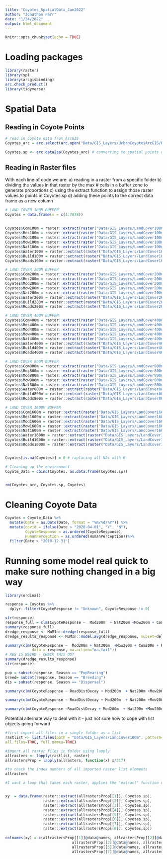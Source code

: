 ```yaml
---
title: "Coyotes_SpatialData_Jan2022"
author: "Jonathan Farr"
date: "1/24/2022"
output: html_document
---
```


```r
knitr::opts_chunk$set(echo = TRUE)
```


# Loading packages
```r
library(raster)
library(sp)
library(arcgisbinding)
arc.check_product()
library(tidyverse)
```


# Spatial Data

## Reading in Coyote Points
```r
# read in coyote data from ArcGIS
Coyotes_arc = arc.select(arc.open("Data/GIS_Layers/UrbanCoyotesArcGIS/UrbanCoyotes.gdb/JJFCoyotesMarch82021_Projected"))

Coyotes.sp <- arc.data2sp(Coyotes_arc) # converting to spatial points object


```


## Reading in Raster files
With each line of code we are: 
a) reading in a raster from a specific folder
b) dividing the values in that raster by the max # cells in a buffer zone to generate proportions
c) using the extract function to assign those raster values to points in Coyotes.sp
d) adding these points to the correct data frame as a new column 

```r
# LAND COVER 100M BUFFER
Coyotes = data.frame(x = c(1:7878))
  
  
Coyotes$Com100m = raster::extract(raster("Data/GIS_Layers/LandCover100m/Com100m.tif")/317, Coyotes.sp)
Coyotes$Res100m = raster::extract(raster("Data/GIS_Layers/LandCover100m/Res100m.tif")/317, Coyotes.sp)
Coyotes$Mod100m = raster::extract(raster("Data/GIS_Layers/LandCover100m/Mod100m.tif")/317, Coyotes.sp)
Coyotes$Mow100m = raster::extract(raster("Data/GIS_Layers/LandCover100m/Mow100m.tif")/317, Coyotes.sp)
Coyotes$Nat100m = raster::extract(raster("Data/GIS_Layers/LandCover100m/Nat100m.tif")/317, Coyotes.sp)
Coyotes$Water100m = raster::extract(raster("Data/GIS_Layers/LandCover100m/Water100m.tif")/317, Coyotes.sp)
Coyotes$Build100m = raster::extract(raster("Data/GIS_Layers/LandCover100m/Build100m.tif")/317, Coyotes.sp)
Coyotes$Roads100m = raster::extract(raster("Data/GIS_Layers/LandCover100m/Roads100m.tif")/317, Coyotes.sp)

# LAND COVER 200M BUFFER
Coyotes$Com200m = raster::extract(raster("Data/GIS_Layers/LandCover200m/Com200m.tif")/1257, Coyotes.sp)
Coyotes$Res200m = raster::extract(raster("Data/GIS_Layers/LandCover200m/Res200m.tif")/1257, Coyotes.sp)
Coyotes$Mod200m = raster::extract(raster("Data/GIS_Layers/LandCover200m/Mod200m.tif")/1257, Coyotes.sp)
Coyotes$Mow200m = raster::extract(raster("Data/GIS_Layers/LandCover200m/Mow200m.tif")/1257, Coyotes.sp)
Coyotes$Nat200m = raster::extract(raster("Data/GIS_Layers/LandCover200m/Nat200m.tif")/1257, Coyotes.sp)
Coyotes$Water200m = raster::extract(raster("Data/GIS_Layers/LandCover200m/Water200m.tif")/1257, Coyotes.sp)
Coyotes$Build200m = raster::extract(raster("Data/GIS_Layers/LandCover200m/Build200m.tif")/1257, Coyotes.sp)
Coyotes$Roads200m = raster::extract(raster("Data/GIS_Layers/LandCover200m/Roads200m.tif")/1257, Coyotes.sp)

# LAND COVER 400M BUFFER
Coyotes$Com400m = raster::extract(raster("Data/GIS_Layers/LandCover400m/Com400m.tif")/5025, Coyotes.sp)
Coyotes$Res400m = raster::extract(raster("Data/GIS_Layers/LandCover400m/Res400m.tif")/5025, Coyotes.sp)
Coyotes$Mod400m = raster::extract(raster("Data/GIS_Layers/LandCover400m/Mod400m.tif")/5025, Coyotes.sp)
Coyotes$Mow400m = raster::extract(raster("Data/GIS_Layers/LandCover400m/Mow400m.tif")/5025, Coyotes.sp)
Coyotes$Nat400m = raster::extract(raster("Data/GIS_Layers/LandCover400m/Nat400m.tif")/5025, Coyotes.sp)
Coyotes$Water400m = raster::extract(raster("Data/GIS_Layers/LandCover400m/Water400m.tif")/5025, Coyotes.sp)
Coyotes$Build400m = raster::extract(raster("Data/GIS_Layers/LandCover400m/Build400m.tif")/5025, Coyotes.sp)
Coyotes$Roads400m = raster::extract(raster("Data/GIS_Layers/LandCover400m/Roads400m.tif")/5025, Coyotes.sp)

# LAND COVER 800M BUFFER
Coyotes$Com800m = raster::extract(raster("Data/GIS_Layers/LandCover800m/Com800m.tif")/20081, Coyotes.sp)
Coyotes$Res800m = raster::extract(raster("Data/GIS_Layers/LandCover800m/Res800m.tif")/20081, Coyotes.sp)
Coyotes$Mod800m = raster::extract(raster("Data/GIS_Layers/LandCover800m/Mod800m.tif")/20081, Coyotes.sp)
Coyotes$Mow800m = raster::extract(raster("Data/GIS_Layers/LandCover800m/Mow800m.tif")/20081, Coyotes.sp)
Coyotes$Nat800m = raster::extract(raster("Data/GIS_Layers/LandCover800m/Nat800m.tif")/20081, Coyotes.sp)
Coyotes$Water800m = raster::extract(raster("Data/GIS_Layers/LandCover800m/Water800m.tif")/20081, Coyotes.sp)
Coyotes$Build800m = raster::extract(raster("Data/GIS_Layers/LandCover800m/Build800m.tif")/20081, Coyotes.sp)
Coyotes$Roads800m = raster::extract(raster("Data/GIS_Layers/LandCover800m/Roads800m.tif")/20081, Coyotes.sp)

# LAND COVER 1600M BUFFER
Coyotes$Com1600m = raster::extract(raster("Data/GIS_Layers/LandCover1600m/Com1600m.tif")/80425, Coyotes.sp)
Coyotes$Res1600m = raster::extract(raster("Data/GIS_Layers/LandCover1600m/Res1600m.tif")/80425, Coyotes.sp)
Coyotes$Mod1600m = raster::extract(raster("Data/GIS_Layers/LandCover1600m/Mod1600m.tif")/80425, Coyotes.sp)
Coyotes$Mow1600m = raster::extract(raster("Data/GIS_Layers/LandCover1600m/Mow1600m.tif")/80425, Coyotes.sp)
Coyotes$Nat1600m = raster::extract(raster("Data/GIS_Layers/LandCover1600m/Nat1600m.tif")/80425, Coyotes.sp)
Coyotes$Water1600m = raster::extract(raster("Data/GIS_Layers/LandCover1600m/Water1600m.tif")/80425, Coyotes.sp)
Coyotes$Build1600m = raster::extract(raster("Data/GIS_Layers/LandCover1600m/Build1600m.tif")/80425, Coyotes.sp)
Coyotes$Roads1600m = raster::extract(raster("Data/GIS_Layers/LandCover1600m/Roads1600m.tif")/80425, Coyotes.sp)


Coyotes[is.na(Coyotes)] = 0 # raplacing all NAs with 0 

# Cleaning up the environment
Coyote_Data = cbind(Coyotes, as.data.frame(Coyotes.sp))


rm(Coyotes_arc, Coyotes.sp, Coyotes)
```

# Cleaning Coyote Data
```r
Coyotes = Coyote_Data %>% 
  mutate(Date = as.Date(Date, format = "%m/%d/%Y")) %>%
  mutate(covid = ifelse(Date > "2020-04-01", "Y", "N"), 
         CoyoteResponse = as.ordered(CoyoteResponse), 
         HumanPerception = as.ordered(HumanPerception))%>%
  filter(Date > "2010-12-31")
```


# Running some model real quick to make sure nothing changed in a big way 
```r
library(ordinal)

response = Coyotes %>%
  dplyr::filter(CoyoteResponse != "Unknown", CoyoteResponse != 0)

str(response)
response_full = clm(CoyoteResponse ~  Mod200m  + Nat200m +Mow200m + Com200m + Res200m + Season + as.factor(Year), data = response, na.action="na.fail")
summary(response_full)
dredge_response <- MuMIn::dredge(response_full) 
dredge_results_response <- MuMIn::model.avg(dredge_response, subset=delta < 2)

summary(clm(CoyoteResponse ~  Mod200m + Nat200m  +Mow200m + Com200m + Res200m, # + Season + as.factor(Year), 
            data = response, na.action="na.fail"))
# RES IS WEIRD - CHECK THIS OUT 
summary(dredge_results_response)
str(response)

```



```r
pup = subset(response, Season == "PupRearing")
breed= subset(response, Season == "Breeding")
dis = subset(response, Season == "Dispersal")

summary(clm(CoyoteResponse ~ RoadDistDecay + Mod200m  + Nat200m +Mow200m + Com200m  + as.factor(Year), data = pup, na.action="na.fail"))

summary(clm(CoyoteResponse ~ RoadDistDecay + Mod200m  + Nat200m +Mow200m + Com200m + as.factor(Year), data = breed, na.action="na.fail"))

summary(clm(CoyoteResponse ~RoadDistDecay + Mod200m  + Nat200m +Mow200m + Com200m+ as.factor(Year), data = dis, na.action="na.fail"))


```


















Potential alternate way to deal with it - just not sure how to cope with list objects going forward
```r
#first import all files in a single folder as a list 
rastlist <- list.files(path = "Data/GIS_Layers/LandCover100m", pattern='.tif$', 
all.files=TRUE, full.names=TRUE)

#import all raster files in folder using lapply
allrasters <- lapply(rastlist, raster)
allrastersProp = lapply(allrasters, function(x) x/317)

#to check the index numbers of all imported raster list elements
allrasters

#I want a loop that takes each raster, applies the "extract" function using the coyotes.sp points, and then puts that #data into a data frame that I can perhaps add as a column to the Coyotes.sp data


xy  = data.frame(raster::extract(allrastersProp[[1]], Coyotes.sp), 
                 raster::extract(allrastersProp[[2]], Coyotes.sp), 
                 raster::extract(allrastersProp[[3]], Coyotes.sp),
                 raster::extract(allrastersProp[[4]], Coyotes.sp),
                 raster::extract(allrastersProp[[5]], Coyotes.sp),
                 raster::extract(allrastersProp[[6]], Coyotes.sp),
                 raster::extract(allrastersProp[[7]], Coyotes.sp),
                 raster::extract(allrastersProp[[8]], Coyotes.sp))
            
colnames(xy) = c(allrastersProp[[1]]@data@names, allrastersProp[[2]]@data@names,
                              allrastersProp[[3]]@data@names, allrastersProp[[4]]@data@names,
                              allrastersProp[[5]]@data@names, allrastersProp[[6]]@data@names,
                              allrastersProp[[7]]@data@names, allrastersProp[[8]]@data@names)             




```

